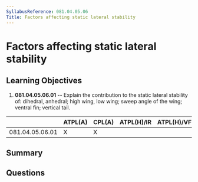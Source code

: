 ```yaml
---
SyllabusReference: 081.04.05.06
Title: Factors affecting static lateral stability
---
```


# Factors affecting static lateral stability

## Learning Objectives

1.  **081.04.05.06.01** -- Explain the contribution to the static lateral
    stability of: dihedral, anhedral; high wing, low wing; sweep angle of the
    wing; ventral fin; vertical tail.

|                 | ATPL(A) | CPL(A) | ATPL(H)/IR | ATPL(H)/VFR | CPL(H) | IR | CBIR(A) |
| --------------- | ------- | ------ | ---------- | ----------- | ------ | -- | ------- |
| 081.04.05.06.01 | X       | X      |            |             |        |    |         |

## Summary

## Questions
